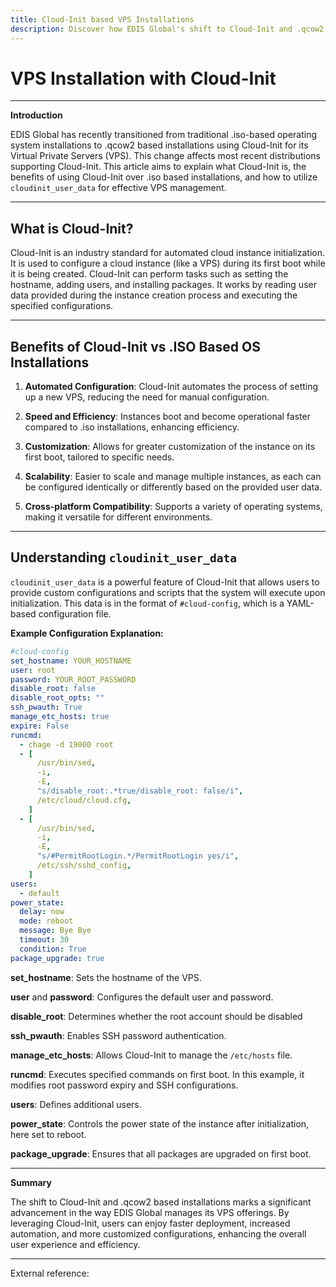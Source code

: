 ```yaml
---
title: Cloud-Init based VPS Installations
description: Discover how EDIS Global's shift to Cloud-Init and .qcow2 based installations revolutionizes VPS management. Learn the benefits of Cloud-Init over traditional .iso setups, understand cloudinit_user_data configurations, and experience enhanced efficiency,
---
```



# VPS Installation with Cloud-Init

***

**Introduction**

EDIS Global has recently transitioned from traditional .iso-based operating system installations to .qcow2 based installations using Cloud-Init for its Virtual Private Servers (VPS). This change affects most recent distributions supporting Cloud-Init. This article aims to explain what Cloud-Init is, the benefits of using Cloud-Init over .iso based installations, and how to utilize `cloudinit_user_data` for effective VPS management.

***

## What is Cloud-Init?

Cloud-Init is an industry standard for automated cloud instance initialization. It is used to configure a cloud instance (like a VPS) during its first boot while it is being created. Cloud-Init can perform tasks such as setting the hostname, adding users, and installing packages. It works by reading user data provided during the instance creation process and executing the specified configurations.

***

## Benefits of Cloud-Init vs .ISO Based OS Installations

1. **Automated Configuration**: Cloud-Init automates the process of setting up a new VPS, reducing the need for manual configuration.

2. **Speed and Efficiency**: Instances boot and become operational faster compared to .iso installations, enhancing efficiency.

3. **Customization**: Allows for greater customization of the instance on its first boot, tailored to specific needs.

4. **Scalability**: Easier to scale and manage multiple instances, as each can be configured identically or differently based on the provided user data.

5. **Cross-platform Compatibility**: Supports a variety of operating systems, making it versatile for different environments.

***

## Understanding `cloudinit_user_data`

`cloudinit_user_data` is a powerful feature of Cloud-Init that allows users to provide custom configurations and scripts that the system will execute upon initialization. This data is in the format of `#cloud-config`, which is a YAML-based configuration file.

**Example Configuration Explanation:**

```yaml
#cloud-config
set_hostname: YOUR_HOSTNAME
user: root
password: YOUR_ROOT_PASSWORD
disable_root: false
disable_root_opts: ""
ssh_pwauth: True
manage_etc_hosts: true
expire: False
runcmd:
  - chage -d 19000 root
  - [
      /usr/bin/sed,
      -i,
      -E,
      "s/disable_root:.*true/disable_root: false/i",
      /etc/cloud/cloud.cfg,
    ]
  - [
      /usr/bin/sed,
      -i,
      -E,
      "s/#PermitRootLogin.*/PermitRootLogin yes/i",
      /etc/ssh/sshd_config,
    ]
users:
  - default
power_state:
  delay: now
  mode: reboot
  message: Bye Bye
  timeout: 30
  condition: True
package_upgrade: true
```

**set\_hostname**: Sets the hostname of the VPS.

**user** and **password**: Configures the default user and password.

**disable\_root**: Determines whether the root account should be disabled

**ssh\_pwauth**: Enables SSH password authentication.

**manage\_etc\_hosts**: Allows Cloud-Init to manage the `/etc/hosts` file.

**runcmd**: Executes specified commands on first boot. In this example, it modifies root password expiry and SSH configurations.

**users**: Defines additional users.

**power\_state**: Controls the power state of the instance after initialization, here set to reboot.

**package\_upgrade**: Ensures that all packages are upgraded on first boot.

***

**Summary**

The shift to Cloud-Init and .qcow2 based installations marks a significant advancement in the way EDIS Global manages its VPS offerings. By leveraging Cloud-Init, users can enjoy faster deployment, increased automation, and more customized configurations, enhancing the overall user experience and efficiency.

***

External reference:

<CtaButton label="Official Cloud-Init Documentation" link="https://cloudinit.readthedocs.io/en/latest/" openInNewTab={true} />